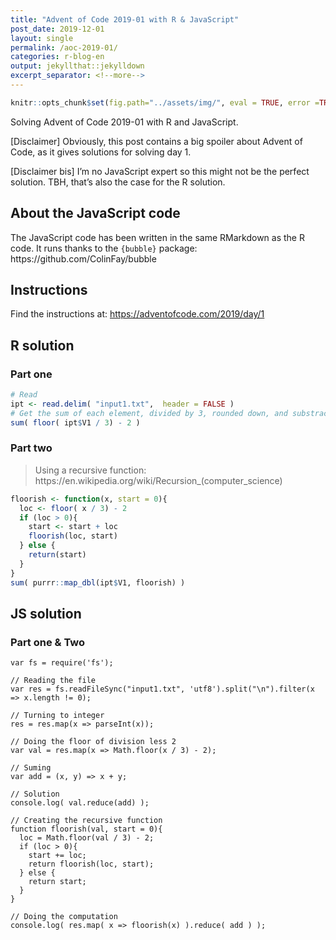 ```yaml
---
title: "Advent of Code 2019-01 with R & JavaScript"
post_date: 2019-12-01
layout: single
permalink: /aoc-2019-01/
categories: r-blog-en
output: jekyllthat::jekylldown
excerpt_separator: <!--more-->
---
```


```r
knitr::opts_chunk$set(fig.path="../assets/img/", eval = TRUE, error =TRUE)
```

Solving Advent of Code 2019-01 with R and JavaScript. 

[Disclaimer] Obviously, this post contains a big spoiler about Advent of Code, as it gives solutions for solving day 1.

[Disclaimer bis] I'm no JavaScript expert so this might not be the perfect solution. TBH, that's also the case for the R solution. 

## About the JavaScript code

The JavaScript code has been written in the same RMarkdown as the R code. It runs thanks to the `{bubble}` package: https://github.com/ColinFay/bubble

## Instructions

Find the instructions at: <https://adventofcode.com/2019/day/1>

## R solution

### Part one

```r
# Read
ipt <- read.delim( "input1.txt",  header = FALSE )
# Get the sum of each element, divided by 3, rounded down, and substracted 2
sum( floor( ipt$V1 / 3) - 2 )
```

### Part two 

> Using a recursive function: https://en.wikipedia.org/wiki/Recursion_(computer_science)

```r
floorish <- function(x, start = 0){
  loc <- floor( x / 3) - 2
  if (loc > 0){
    start <- start + loc
    floorish(loc, start)
  } else {
    return(start)
  } 
}
sum( purrr::map_dbl(ipt$V1, floorish) )
```

## JS solution

### Part one & Two

```node
var fs = require('fs');

// Reading the file
var res = fs.readFileSync("input1.txt", 'utf8').split("\n").filter(x => x.length != 0);

// Turning to integer
res = res.map(x => parseInt(x));

// Doing the floor of division less 2
var val = res.map(x => Math.floor(x / 3) - 2);

// Suming
var add = (x, y) => x + y;

// Solution
console.log( val.reduce(add) );

// Creating the recursive function
function floorish(val, start = 0){
  loc = Math.floor(val / 3) - 2;
  if (loc > 0){
    start += loc;
    return floorish(loc, start);
  } else {
    return start;
  } 
}

// Doing the computation
console.log( res.map( x => floorish(x) ).reduce( add ) );
```

